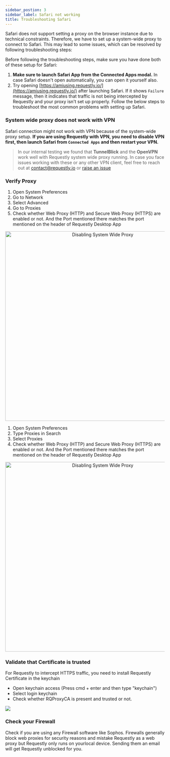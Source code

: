 ```yaml
---
sidebar_postion: 3
sidebar_label: Safari not working
title: Troubleshooting Safari
---
```


Safari does not support setting a proxy on the browser instance due to technical constraints. Therefore, we have to set up a system-wide proxy to connect to Safari. This may lead to some issues, which can be resolved by following troubleshooting steps:

Before following the troubleshooting steps, make sure you have done both of these setup for Safari: 

1. **Make sure to launch Safari App from the Connected Apps modal.** In case Safari doesn't open automatically, you can open it yourself also.
2. Try opening [https://amiusing.requestly.io/](https://amiusing.requestly.io/) after launching Safari. 
If it shows `Failure` message, then it indicates that traffic is not being intercepted by Requestly and your proxy isn't set up properly. Follow the below steps to troubleshoot the most common problems with setting up Safari.


### System wide proxy does not work with VPN

Safari connection might not work with VPN because of the system-wide proxy setup. **If you are using Requestly with VPN, you need to disable VPN first, then launch Safari from `Connected Apps` and then restart your VPN.**

> In our internal testing we found that **TunnelBlick** and the **OpenVPN** work well with Requestly system wide proxy running. In case you face issues working with these or any other VPN client, feel free to reach out at [contact@requestly.io](mailto:contact@requestly.io) or [raise an issue](https://github.com/requestly/requestly/issues/new?assignees=&labels=bug&labels=vpn&projects=&template=bug-report.yml&title=bug%3A+)

### Verify Proxy


<Tabs groupId="os">
  <TabItem value=">=13" label="Before macOS 13 Ventura" default>
    <div>
        <ol type="1">
            <li>Open System Preferences</li>
            <li>Go to Network</li>
            <li>Select Advanced</li>
            <li>Go to Proxies</li>
            <li>Check whether Web Proxy (HTTP) and Secure Web Proxy (HTTPS) are enabled or not. And the Port mentioned there matches the port mentioned on the header of Requestly Desktop App</li>
        </ol>
        <center><img src="/img/docs/disabling-system-wide-proxy-before-ventura.gif" width="600" alt="Disabling System Wide Proxy"/></center>
    </div>
  </TabItem>
  <TabItem value="<13" label="macOS 13 Ventura or later">
    <div>
        <ol type="1">
            <li>Open System Preferences</li>
            <li>Type Proxies in Search</li>
            <li>Select Proxies</li>
            <li>Check whether Web Proxy (HTTP) and Secure Web Proxy (HTTPS) are enabled or not. And the Port mentioned there matches the port mentioned on the header of Requestly Desktop App</li>
        </ol>
        <center><img src="/img/docs/disabling-system-wide-proxy-ventura.gif" width="600" alt="Disabling System Wide Proxy"/></center>
    </div>
  </TabItem>
</Tabs>

### Validate that Certificate is trusted

For Requestly to intercept HTTPS traffic, you need to install Requestly Certificate in the keychain
- Open keychain access (Press cmd + enter and then type "keychain")
- Select login keychain
- Check whether RQProxyCA is present and trusted or not.

![](/img/docs/macos-certificate-trusted.png)

### Check your Firewall

Check if you are using any Firewall software like Sophos. Firewalls generally block web proxies for security reasons and mistake Requestly as a web proxy but Requestly only runs on yourlocal device. Sending them an email will get Requestly unblocked for you.